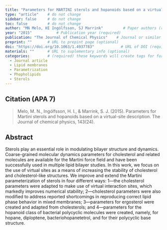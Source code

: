 ```yaml
---
title: "Parameters for MARTINI sterols and hopanoids based on a virtual-site description"          # Paper title (required)
type: "article"    # do not change
sidebar: false     # do not change
toc: false         # do not change
author: "MN Melo, HI Ingólfsson, SJ Marrink"         # Paper authors (required)
year: "2015"           # Publication year (required)
publication: "The Journal of Chemical Physics"    # Journal or similar (required)
preprint: ""       # URL to prepint page (optional)  
doi: "https://doi.org/10.1063/1.4937783"            # URL of DOI (required)  
materials: ""      # URL to suplementary info (optional)
categories:        # (required) these keywords will create tags for further filtering. 
  - Journal article
  - Lipid membranes
  - Parametrization
  - Phopholipids
  - Sterols
---
```


<!-- 
The info below is just an example. 

Both fields are required and they have to be replaced with the respective info for each paper. 

Please notice the `> ` symbol before the citation, it gives it additional styling.  
-->

## Citation (APA 7)      

> Melo, M. N., Ingólfsson, H. I., & Marrink, S. J. (2015). Parameters for Martini sterols and hopanoids based on a virtual-site description. The Journal of chemical physics, 143(24).

## Abstract

Sterols play an essential role in modulating bilayer structure and dynamics. Coarse-grained molecular dynamics parameters for cholesterol and related molecules are available for the Martini force field and have been successfully used in multiple lipid bilayer studies. In this work, we focus on the use of virtual sites as a means of increasing the stability of cholesterol and cholesterol-like structures. We improve and extend the Martini parameterization of sterols in four different ways: 1—the cholesterol parameters were adapted to make use of virtual interaction sites, which markedly improves numerical stability; 2—cholesterol parameters were also modified to address reported shortcomings in reproducing correct lipid phase behavior in mixed membranes; 3—parameters for ergosterol were created and adapted from cholesterols; and 4—parameters for the hopanoid class of bacterial polycyclic molecules were created, namely, for hopane, diploptene, bacteriohopanetetrol, and for their polycyclic base structure.